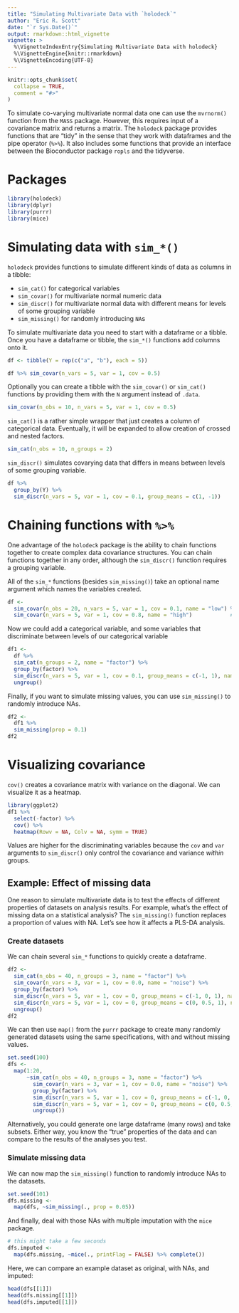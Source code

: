 ```yaml
---
title: "Simulating Multivariate Data with `holodeck`"
author: "Eric R. Scott"
date: "`r Sys.Date()`"
output: rmarkdown::html_vignette
vignette: >
  %\VignetteIndexEntry{Simulating Multivariate Data with holodeck}
  %\VignetteEngine{knitr::rmarkdown}
  %\VignetteEncoding{UTF-8}
---
```


```r
knitr::opts_chunk$set(
  collapse = TRUE,
  comment = "#>"
)
```


To simulate co-varying multivariate normal data one can use the `mvrnorm()` function from the `MASS` package. However, this requires input of a covariance matrix and returns a matrix.  The `holodeck` package provides functions that are "tidy" in the sense that they work with dataframes and the pipe operator (`%>%`). It also includes some functions that provide an interface between the Bioconductor package `ropls` and the tidyverse.

# Packages

```r
library(holodeck)
library(dplyr)
library(purrr)
library(mice)
```


# Simulating data with `sim_*()`

`holodeck` provides functions to simulate different kinds of data as columns in a tibble:

- `sim_cat()` for categorical variables
- `sim_covar()` for multivariate normal numeric data
- `sim_discr()` for multivariate normal data with different means for levels of some grouping variable
- `sim_missing()` for randomly introducing `NA`s

To simulate multivariate data you need to start with a dataframe or a tibble.  Once you have a dataframe or tibble, the `sim_*()` functions add columns onto it.

```r
df <- tibble(Y = rep(c("a", "b"), each = 5))

df %>% sim_covar(n_vars = 5, var = 1, cov = 0.5)
```

Optionally you can create a tibble with the `sim_covar()` or `sim_cat()` functions by providing them with the `N`  argument instead of `.data`.

```r
sim_covar(n_obs = 10, n_vars = 5, var = 1, cov = 0.5)
```

`sim_cat()` is a rather simple wrapper that just creates a column of categorical data. Eventually, it will be expanded to allow creation of crossed and nested factors.

```r
sim_cat(n_obs = 10, n_groups = 2)
```

`sim_discr()` simulates covarying data that differs in means between levels of some grouping variable.

```r
df %>%
  group_by(Y) %>% 
  sim_discr(n_vars = 5, var = 1, cov = 0.1, group_means = c(1, -1))
```


# Chaining functions with `%>%`

One advantage of the `holodeck` package is the ability to chain functions together to create complex data covariance structures. You can chain functions together in any order, although the `sim_discr()` function requires a grouping variable.

All of the `sim_*` functions (besides `sim_missing()`) take an optional name argument which names the variables created.

```r
df <-
  sim_covar(n_obs = 20, n_vars = 5, var = 1, cov = 0.1, name = "low") %>% #5 variables with low covariance
  sim_covar(n_vars = 5, var = 1, cov = 0.8, name = "high")            #5 variables with high covariance
```

Now we could add a categorical variable, and some variables that discriminate between levels of our categorical variable

```r
df1 <-
  df %>% 
  sim_cat(n_groups = 2, name = "factor") %>% 
  group_by(factor) %>% 
  sim_discr(n_vars = 5, var = 1, cov = 0.1, group_means = c(-1, 1), name = "discr") %>% 
  ungroup()
```

Finally, if you want to simulate missing values, you can use `sim_missing()` to randomly introduce NAs.

```r
df2 <-
  df1 %>% 
  sim_missing(prop = 0.1)
df2
```

# Visualizing covariance

`cov()` creates a covariance matrix with variance on the diagonal.  We can visualize it as a heatmap.

```r
library(ggplot2)
df1 %>%
  select(-factor) %>% 
  cov() %>% 
  heatmap(Rowv = NA, Colv = NA, symm = TRUE)
```

Values are higher for the discriminating variables because the `cov` and `var` arguments to `sim_discr()` only control the covariance and variance *within* groups.


## Example: Effect of missing data

One reason to simulate multivariate data is to test the effects of different properties of datasets on analysis results.  For example, what's the effect of missing data on a statistical analysis? The `sim_missing()` function replaces a proportion of values with NA.  Let's see how it affects a PLS-DA analysis.

### Create datasets

We can chain several `sim_*` functions to quickly create a dataframe.

```r
df2 <- 
  sim_cat(n_obs = 40, n_groups = 3, name = "factor") %>% 
  sim_covar(n_vars = 3, var = 1, cov = 0.0, name = "noise") %>% 
  group_by(factor) %>% 
  sim_discr(n_vars = 5, var = 1, cov = 0, group_means = c(-1, 0, 1), name  = "signal") %>%
  sim_discr(n_vars = 5, var = 1, cov = 0, group_means = c(0, 0.5, 1), name = "signal2") %>% 
  ungroup()
df2
```

We can then use `map()` from the `purrr` package to create many randomly generated datasets using the same specifications, with and without missing values.

```r
set.seed(100)
dfs <-
  map(1:20, 
      ~sim_cat(n_obs = 40, n_groups = 3, name = "factor") %>% 
        sim_covar(n_vars = 3, var = 1, cov = 0.0, name = "noise") %>% 
        group_by(factor) %>% 
        sim_discr(n_vars = 5, var = 1, cov = 0, group_means = c(-1, 0, 1), name  = "signal") %>%
        sim_discr(n_vars = 5, var = 1, cov = 0, group_means = c(0, 0.5, 1), name = "signal2") %>% 
        ungroup())
```

Alternatively, you could generate one large dataframe (many rows) and take subsets.  Either way, you know the "true" properties of the data and can compare to the results of the analyses you test.

### Simulate missing data

We can now map the `sim_missing()` function to randomly introduce NAs to the datasets.

```r
set.seed(101)
dfs.missing <-
  map(dfs, ~sim_missing(., prop = 0.05))
```

And finally, deal with those NAs with multiple imputation with the `mice` package.

```r
# this might take a few seconds
dfs.imputed <-
  map(dfs.missing, ~mice(., printFlag = FALSE) %>% complete())
```

Here, we can compare an example dataset as original, with NAs, and imputed:

```r
head(dfs[[1]])
head(dfs.missing[[1]])
head(dfs.imputed[[1]])
```
